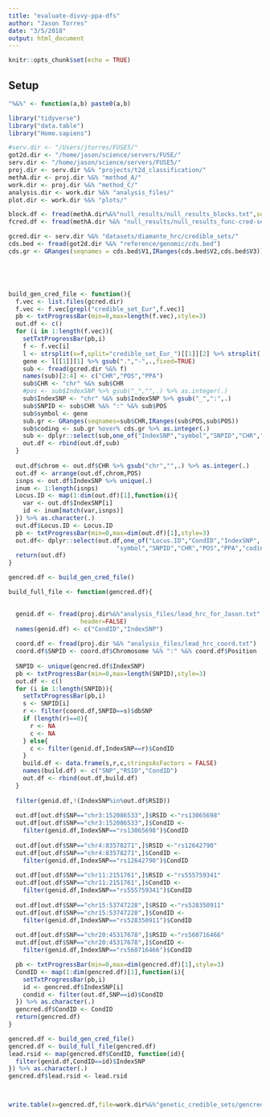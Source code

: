 ```yaml
---
title: "evaluate-divvy-ppa-dfs"
author: "Jason Torres"
date: "3/5/2018"
output: html_document
---
```


```r
knitr::opts_chunk$set(echo = TRUE)
```

## Setup 

```r

"%&%" <- function(a,b) paste0(a,b)

library("tidyverse")
library("data.table")
library("Homo.sapiens")

#serv.dir <- "/Users/jtorres/FUSE5/"
got2d.dir <- "/home/jason/science/servers/FUSE/"
serv.dir <- "/home/jason/science/servers/FUSE5/"
proj.dir <- serv.dir %&% "projects/t2d_classification/"
methA.dir <- proj.dir %&% "method_A/"
work.dir <- proj.dir %&% "method_C/"
analysis.dir <- work.dir %&% "analysis_files/"
plot.dir <- work.dir %&% "plots/"

block.df <- fread(methA.dir%&%"null_results/null_results_blocks.txt",sep="\t")
fcred.df <- fread(methA.dir %&% "null_results/null_results_func-cred-sets.txt")

gcred.dir <- serv.dir %&% "datasets/diamante_hrc/credible_sets/"
cds.bed <- fread(got2d.dir %&% "reference/genomic/cds.bed")
cds.gr <- GRanges(seqnames = cds.bed$V1,IRanges(cds.bed$V2,cds.bed$V3))






```




```r

build_gen_cred_file <- function(){
  f.vec <- list.files(gcred.dir)
  f.vec <- f.vec[grepl("credible_set_Eur",f.vec)]
  pb <- txtProgressBar(min=0,max=length(f.vec),style=3)
  out.df <- c()
  for (i in 1:length(f.vec)){
    setTxtProgressBar(pb,i)
    f <- f.vec[i]
    l <- strsplit(x=f,split="credible_set_Eur_")[[1]][2] %>% strsplit(.,"_")
    gene <- l[[1]][1] %>% gsub(".","-",.,fixed=TRUE)
    sub <- fread(gcred.dir %&% f)
    names(sub)[2:4] <- c("CHR","POS","PPA")
    sub$CHR <- "chr" %&% sub$CHR
    #pos <- sub$IndexSNP %>% gsub("_","",.) %>% as.integer(.)
    sub$IndexSNP <- "chr" %&% sub$IndexSNP %>% gsub("_",":",.)
    sub$SNPID <- sub$CHR %&% ":" %&% sub$POS
    sub$symbol <- gene
    sub.gr <- GRanges(seqnames=sub$CHR,IRanges(sub$POS,sub$POS))
    sub$coding <- sub.gr %over% cds.gr %>% as.integer(.)
    sub <- dplyr::select(sub,one_of("IndexSNP","symbol","SNPID","CHR","POS","PPA","coding"))
    out.df <- rbind(out.df,sub)
  }
  
  out.df$chrom <- out.df$CHR %>% gsub("chr","",.) %>% as.integer(.)
  out.df <- arrange(out.df,chrom,POS)
  isnps <- out.df$IndexSNP %>% unique(.)
  inum <- 1:length(isnps)
  Locus.ID <- map(1:dim(out.df)[1],function(i){
    var <- out.df$IndexSNP[i]
    id <- inum[match(var,isnps)]
  }) %>% as.character(.)
  out.df$Locus.ID <- Locus.ID
  pb <- txtProgressBar(min=0,max=dim(out.df)[1],style=3)
  out.df<- dplyr::select(out.df,one_of("Locus.ID","CondID","IndexSNP",
                              "symbol","SNPID","CHR","POS","PPA","coding"))
  return(out.df)
}

```


```r

gencred.df <- build_gen_cred_file()


```



```r

build_full_file <- function(gencred.df){
  

  genid.df <- fread(proj.dir%&%"analysis_files/lead_hrc_for_Jason.txt",
                    header=FALSE)
  names(genid.df) <- c("CondID","IndexSNP")
  
  coord.df <- fread(proj.dir %&% "analysis_files/lead_hrc_coord.txt")
  coord.df$SNPID <- coord.df$Chromosome %&% ":" %&% coord.df$Position
  
  SNPID <- unique(gencred.df$IndexSNP)
  pb <- txtProgressBar(min=0,max=length(SNPID),style=3)
  out.df <- c()
  for (i in 1:length(SNPID)){
    setTxtProgressBar(pb,i)
    s <- SNPID[i]
    r <- filter(coord.df,SNPID==s)$dbSNP
    if (length(r)==0){
      r <- NA
      c <- NA
    } else{
      c <- filter(genid.df,IndexSNP==r)$CondID
    }
    build.df <- data.frame(s,r,c,stringsAsFactors = FALSE)
    names(build.df) <- c("SNP","RSID","CondID")
    out.df <- rbind(out.df,build.df)
  }
  
  filter(genid.df,!(IndexSNP%in%out.df$RSID))
  
  out.df[out.df$SNP=="chr3:152086533",]$RSID <-"rs13065698"
  out.df[out.df$SNP=="chr3:152086533",]$CondID <- 
    filter(genid.df,IndexSNP=="rs13065698")$CondID
  
  out.df[out.df$SNP=="chr4:83578271",]$RSID <-"rs12642790"
  out.df[out.df$SNP=="chr4:83578271",]$CondID <- 
    filter(genid.df,IndexSNP=="rs12642790")$CondID
  
  out.df[out.df$SNP=="chr11:2151761",]$RSID <-"rs555759341"
  out.df[out.df$SNP=="chr11:2151761",]$CondID <- 
    filter(genid.df,IndexSNP=="rs555759341")$CondID
  
  out.df[out.df$SNP=="chr15:53747228",]$RSID <-"rs528350911"
  out.df[out.df$SNP=="chr15:53747228",]$CondID <- 
    filter(genid.df,IndexSNP=="rs528350911")$CondID
  
  out.df[out.df$SNP=="chr20:45317678",]$RSID <-"rs560716466"
  out.df[out.df$SNP=="chr20:45317678",]$CondID <- 
    filter(genid.df,IndexSNP=="rs560716466")$CondID

  pb <- txtProgressBar(min=0,max=dim(gencred.df)[1],style=3)
  CondID <- map(1:dim(gencred.df)[1],function(i){
    setTxtProgressBar(pb,i)
    id <- gencred.df$IndexSNP[i]
    condid <- filter(out.df,SNP==id)$CondID
  }) %>% as.character(.)
  gencred.df$CondID <- CondID 
  return(gencred.df)
}

```



```r

gencred.df <- build_gen_cred_file()
gencred.df <- build_full_file(gencred.df)
lead.rsid <- map(gencred.df$CondID, function(id){
  filter(genid.df,CondID==id)$IndexSNP
}) %>% as.character(.)
gencred.df$lead.rsid <- lead.rsid



write.table(x=gencred.df,file=work.dir%&%"genetic_credible_sets/gencred.txt",sep="\t",quote=FALSE,row.names=F)

```




